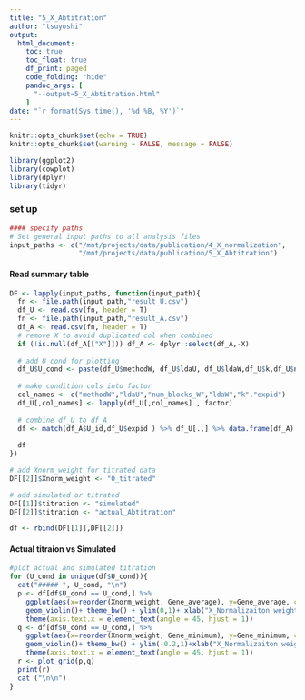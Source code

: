```yaml
---
title: "5_X_Abtitration"
author: "tsuyoshi"
output: 
  html_document:
    toc: true
    toc_float: true
    df_print: paged
    code_folding: "hide"
    pandoc_args: [ 
      "--output=5_X_Abtitration.html" 
    ]
date: "`r format(Sys.time(), '%d %B, %Y')`"
---
```


```r
knitr::opts_chunk$set(echo = TRUE)
knitr::opts_chunk$set(warning = FALSE, message = FALSE)
```

```r
library(ggplot2)
library(cowplot)
library(dplyr)
library(tidyr)


```


### set up

```r
#### specify paths
# Set general input paths to all analysis files
input_paths <- c("/mnt/projects/data/publication/4_X_normalization",
                 "/mnt/projects/data/publication/5_X_Abtitration")

```

#### Read summary table
```r
DF <- lapply(input_paths, function(input_path){
  fn <- file.path(input_path,"result_U.csv")
  df_U <- read.csv(fn, header = T)
  fn <- file.path(input_path,"result_A.csv")
  df_A <- read.csv(fn, header = T)
  # remove X to avoid duplicated col when combined
  if (!is.null(df_A[["X"]])) df_A <- dplyr::select(df_A,-X)
  
  # add U_cond for plotting
  df_U$U_cond <- paste(df_U$methodW, df_U$ldaU, df_U$ldaW,df_U$k,df_U$num_blocks_W, sep = "_")
  
  # make condition cols into factor 
  col_names <- c("methodW","ldaU","num_blocks_W","ldaW","k","expid")
  df_U[,col_names] <- lapply(df_U[,col_names] , factor)
  
  # combine df_U to df_A
  df <- match(df_A$U_id,df_U$expid ) %>% df_U[.,] %>% data.frame(df_A) 
  
  df
})

# add Xnorm_weight for titrated data
DF[[2]]$Xnorm_weight <- "0_titrated"

# add simulated or titrated
DF[[1]]$titration <- "simulated"
DF[[2]]$titration <- "actual_Abtitration"

df <- rbind(DF[[1]],DF[[2]])
```

#### Actual titraion vs Simulated {.tabset}
```r
#plot actual and simulated titration
for (U_cond in unique(df$U_cond)){
  cat("##### ", U_cond, "\n")
  p <- df[df$U_cond == U_cond,] %>% 
    ggplot(aes(x=reorder(Xnorm_weight, Gene_average), y=Gene_average, color = titration)) +
    geom_violin()+ theme_bw() + ylim(0,1)+ xlab("X_Normalizaiton weight") +
    theme(axis.text.x = element_text(angle = 45, hjust = 1))
  q <- df[df$U_cond == U_cond,] %>% 
    ggplot(aes(x=reorder(Xnorm_weight, Gene_minimum), y=Gene_minimum, color = titration)) +
    geom_violin()+ theme_bw() + ylim(-0.2,1)+xlab("X_Normalizaiton weight") +
    theme(axis.text.x = element_text(angle = 45, hjust = 1))
  r <- plot_grid(p,q)
  print(r)
  cat ("\n\n")
}
```

